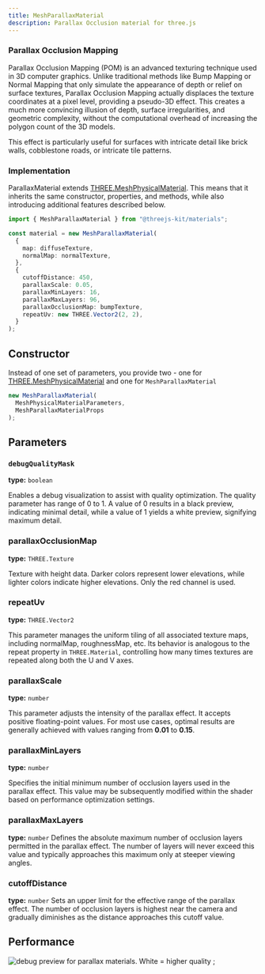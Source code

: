 ```yaml
---
title: MeshParallaxMaterial
description: Parallax Occlusion material for three.js
---
```



### Parallax Occlusion Mapping

Parallax Occlusion Mapping (POM) is an advanced texturing technique used in 3D computer graphics. Unlike traditional methods like
Bump Mapping or Normal Mapping that only simulate the appearance of depth or relief on surface textures, Parallax Occlusion Mapping
actually displaces the texture coordinates at a pixel level, providing a pseudo-3D effect.
This creates a much more convincing illusion of depth, surface irregularities, and geometric complexity, without the computational
overhead of increasing the polygon count of the 3D models.

This effect is particularly useful for surfaces with intricate detail like brick walls, cobblestone roads, or intricate tile patterns.

### Implementation

ParallaxMaterial extends [THREE.MeshPhysicalMaterial](https://threejs.org/docs/#api/en/materials/MeshPhysicalMaterial).
This means that it inherits the same constructor, properties, and methods, while also introducing additional features described below.

```ts
import { MeshParallaxMaterial } from "@threejs-kit/materials";

const material = new MeshParallaxMaterial(
  {
    map: diffuseTexture,
    normalMap: normalTexture,
  },
  {
    cutoffDistance: 450,
    parallaxScale: 0.05,
    parallaxMinLayers: 16,
    parallaxMaxLayers: 96,
    parallaxOcclusionMap: bumpTexture,
    repeatUv: new THREE.Vector2(2, 2),
  }
);
```

## Constructor

Instead of one set of parameters, you provide two - one for [THREE.MeshPhysicalMaterial](https://threejs.org/docs/#api/en/materials/MeshPhysicalMaterial) and one for `MeshParallaxMaterial`

```ts
new MeshParallaxMaterial(
  MeshPhysicalMaterialParameters,
  MeshParallaxMaterialProps
);
```

## Parameters

### `debugQualityMask`

**type:** `boolean`

Enables a debug visualization to assist with quality optimization. The quality parameter
has range of 0 to 1. A value of 0 results in a black preview, indicating minimal detail,
while a value of 1 yields a white preview, signifying maximum detail.

### parallaxOcclusionMap

**type:** `THREE.Texture`

Texture with height data. Darker colors represent lower elevations, while lighter colors indicate higher elevations. Only the red channel is used.

### repeatUv

**type:** `THREE.Vector2`

This parameter manages the uniform tiling of all associated texture maps, including normalMap, roughnessMap, etc.
Its behavior is analogous to the repeat property in `THREE.Material`, controlling how many times textures are repeated
along both the U and V axes.

### parallaxScale

**type:** `number`

This parameter adjusts the intensity of the parallax effect. It accepts positive floating-point values.
For most use cases, optimal results are generally achieved with values ranging from **0.01** to **0.15**.

### parallaxMinLayers

**type:** `number`

Specifies the initial minimum number of occlusion layers used in the parallax effect.
This value may be subsequently modified within the shader based on performance optimization settings.

### parallaxMaxLayers

**type:** `number`
Defines the absolute maximum number of occlusion layers permitted in the parallax effect.
The number of layers will never exceed this value and typically approaches this maximum only at steeper viewing angles.

### cutoffDistance

**type:** `number`
Sets an upper limit for the effective range of the parallax effect. The number of occlusion layers is
highest near the camera and gradually diminishes as the distance approaches this cutoff value.

## Performance


<Image
  src={debugQualityMask}
  alt="debug preview for parallax materials. White = higher quality"
/>
;
